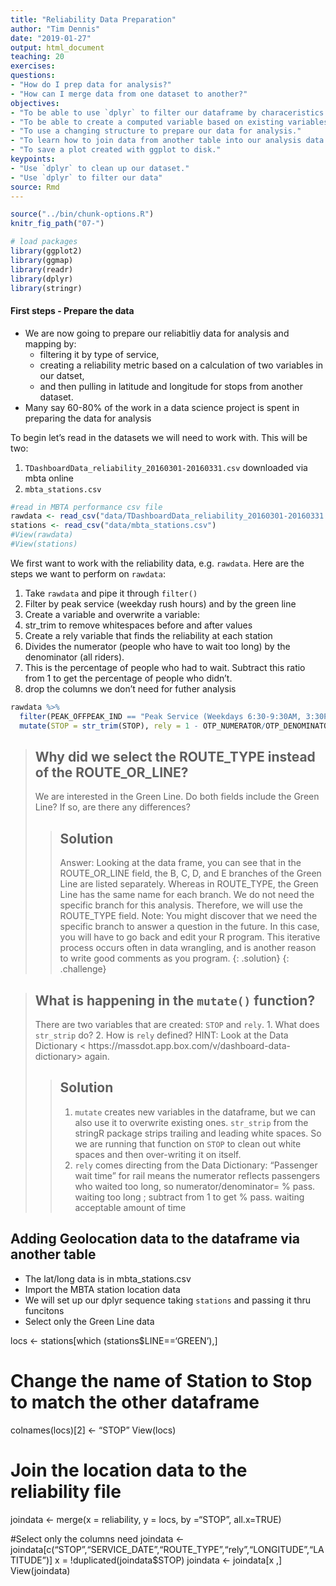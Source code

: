 ```yaml
---
title: "Reliability Data Preparation"
author: "Tim Dennis"
date: "2019-01-27"
output: html_document
teaching: 20
exercises: 
questions:
- "How do I prep data for analysis?"
- "How can I merge data from one dataset to another?"
objectives:
- "To be able to use `dplyr` to filter our dataframe by characeristics in it."
- "To be able to create a computed variable based on existing variables."
- "To use a changing structure to prepare our data for analysis."
- "To learn how to join data from another table into our analysis data."
- "To save a plot created with ggplot to disk."
keypoints:
- "Use `dplyr` to clean up our dataset."
- "Use `dplyr` to filter our data"
source: Rmd
---
```

```r
source("../bin/chunk-options.R")
knitr_fig_path("07-")
```



```r
# load packages
library(ggplot2)
library(ggmap)
library(readr)
library(dplyr)
library(stringr)
```

#### First steps - Prepare the data

* We are now going to prepare our reliabitliy data for analysis and mapping by: 
  * filtering it by type of service, 
  * creating a reliability metric based on a calculation of two variables in our datset, 
  * and then pulling in latitude and longitude for stops from another dataset.  
* Many say 60-80% of the work in a data science project is spent in preparing the data for analysis 

To begin let's read in the datasets we will need to work with. This will be two:

1. `TDashboardData_reliability_20160301-20160331.csv` downloaded via mbta online
2. `mbta_stations.csv` 


```r
#read in MBTA performance csv file
rawdata <- read_csv("data/TDashboardData_reliability_20160301-20160331.csv")
stations <- read_csv("data/mbta_stations.csv")
#View(rawdata)
#View(stations)
```

We first want to work with the reliability data, e.g. `rawdata`. Here are the steps we want to perform on `rawdata`:

1. Take `rawdata` and pipe it through `filter()`
1. Filter by peak service (weekday rush hours) and by the green line
1. Create a variable and overwrite a variable:
  1. str_trim to remove whitespaces before and after values
  1. Create a rely variable that finds the reliability at each station
1. Divides the numerator (people who have to wait too long) by the denominator (all riders).
1. This is the percentage of people who had to wait. Subtract this ratio from 1 to get the percentage of people who didn't.
1. drop the columns we don't need for futher analysis

```r
rawdata %>% 
  filter(PEAK_OFFPEAK_IND == "Peak Service (Weekdays 6:30-9:30AM, 3:30PM-6:30PM)", ROUTE_TYPE=="Green Line" ) %>% 
  mutate(STOP = str_trim(STOP), rely = 1 - OTP_NUMERATOR/OTP_DENOMINATOR, rely = round(rely, 4))
```


> ## Why did we select the ROUTE_TYPE instead of the ROUTE_OR_LINE?
>
> We are interested in the Green Line. Do both fields include the Green Line? If so, are there any differences?
>
> > ## Solution
> > Answer: Looking at the data frame, you can see that in the ROUTE_OR_LINE field, the B, C, D, and E branches of the Green Line are listed separately. Whereas in ROUTE_TYPE, the Green Line has the same name for each branch. We do not need the specific branch for this analysis. Therefore, we will use the ROUTE_TYPE field. Note: You might discover that we need the specific branch to answer a question in the future. In this case, you will have to go back and edit your R program. This iterative process occurs often in data wrangling, and is another reason to write good comments as you program.
> {: .solution}
{: .challenge}

> ## What is happening in the `mutate()` function? 
> There are two variables that are created: `STOP` and `rely`.
> 1. What does `str_strip` do?
> 2. How is `rely` defined? HINT: Look at the Data Dictionary < https://massdot.app.box.com/v/dashboard-data-dictionary> again.
> 
>> ## Solution
>> 1. `mutate` creates new variables in the dataframe, but we can also use it to overwrite existing ones. `str_strip` from the stringR package strips trailing and leading white spaces. So we are running that function on `STOP` to clean out white spaces and then over-writing it on itself. 
>> 2. `rely` comes directing from the Data Dictionary: 
>> “Passenger wait time” for rail means the numerator reflects passengers who waited too long, so numerator/denominator= % pass. waiting too long ; subtract from 1 to get % pass. waiting acceptable amount of time



## Adding Geolocation data to the dataframe via another table

* The lat/long data is in mbta_stations.csv 
* Import the MBTA station location data
* We will set up our dplyr sequence taking `stations` and passing it thru funcitons
* Select only the Green Line data


locs <- stations[which (stations$LINE=='GREEN'),]

# Change the name of Station to Stop to match the other dataframe
colnames(locs)[2] <- "STOP" 
View(locs)


# Join the location data to the reliability file
joindata <- merge(x = reliability, y = locs, by ="STOP", all.x=TRUE)

#Select only the columns need
joindata <- joindata[c("STOP","SERVICE_DATE","ROUTE_TYPE","rely","LONGITUDE","LATITUDE")]
x = !duplicated(joindata$STOP)
joindata <- joindata[x ,]
View(joindata)

